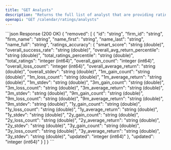 ```yaml
---
title: "GET Analysts"
description: "Returns the full list of analyst that are providing ratings"
openapi: "GET /calendar/ratings/analysts"
---
```

<ResponseExample>
```json Response (200 OK)
{
  "removed": [
    {
      "id": "string",
      "firm_id": "string",
      "firm_name": "string",
      "name_first": "string",
      "name_last": "string",
      "name_full": "string",
      "ratings_accuracy": {
        "smart_score": "string (double)",
        "overall_success_rate": "string (double)",
        "overall_avg_return_percentile": "string (double)",
        "total_ratings_percentile": "string (double)",
        "total_ratings": "integer (int64)",
        "overall_gain_count": "integer (int64)",
        "overall_loss_count": "integer (int64)",
        "overall_average_return": "string (double)",
        "overall_stdev": "string (double)",
        "1m_gain_count": "string (double)",
        "1m_loss_count": "string (double)",
        "1m_average_return": "string (double)",
        "1m_stdev": "string (double)",
        "3m_gain_count": "string (double)",
        "3m_loss_count": "string (double)",
        "3m_average_return": "string (double)",
        "3m_stdev": "string (double)",
        "9m_gain_count": "string (double)",
        "9m_loss_count": "string (double)",
        "9m_average_return": "string (double)",
        "9m_stdev": "string (double)",
        "1y_gain_count": "string (double)",
        "1y_loss_count": "string (double)",
        "1y_average_return": "string (double)",
        "1y_stdev": "string (double)",
        "2y_gain_count": "string (double)",
        "2y_loss_count": "string (double)",
        "2y_average_return": "string (double)",
        "2y_stdev": "string (double)",
        "3y_gain_count": "string (double)",
        "3y_loss_count": "string (double)",
        "3y_average_return": "string (double)",
        "3y_stdev": "string (double)",
        "updated": "integer (int64)"
      },
      "updated": "integer (int64)"
    }
  ]
}
```
</ResponseExample>